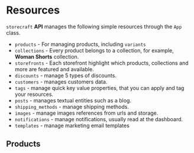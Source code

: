 # Resources

`storecraft` **API** manages the following simple resources 
through the `App` class.

- `products` - For managing products, including `variants`
- `collections` - Every product belongs to a collection, for 
example, **Woman Shorts** collection.
- `storefronts` - Each storefront highlight which products, collections 
and more are featured and available.
- `discounts` - manage 5 types of discounts.
- `customers` - manages customers data.
- `tags` - manage quick key value properties, that you can apply and tag
your resources.
- `posts` - manages textual entities such as a blog.
- `shipping_methods` - manage shipping methods.
- `images` - manage images references from urls and storage.
- `notifications` - manage notifications, usually read at the dashboard.
- `templates` - manage marketing email templates


## Products


